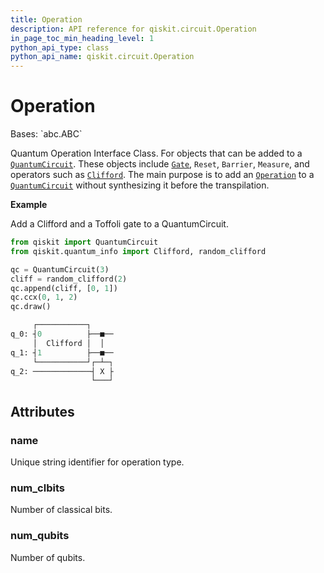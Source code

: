 ```yaml
---
title: Operation
description: API reference for qiskit.circuit.Operation
in_page_toc_min_heading_level: 1
python_api_type: class
python_api_name: qiskit.circuit.Operation
---
```


# Operation

<Class id="qiskit.circuit.Operation" github="https://github.com/qiskit/qiskit/tree/stable/0.22/qiskit/circuit/operation.py" signature="Operation">
  Bases: `abc.ABC`

  Quantum Operation Interface Class. For objects that can be added to a [`QuantumCircuit`](qiskit.circuit.QuantumCircuit "qiskit.circuit.QuantumCircuit"). These objects include [`Gate`](qiskit.circuit.Gate "qiskit.circuit.Gate"), `Reset`, `Barrier`, `Measure`, and operators such as [`Clifford`](qiskit.quantum_info.Clifford "qiskit.quantum_info.Clifford"). The main purpose is to add an [`Operation`](#qiskit.circuit.Operation "qiskit.circuit.Operation") to a [`QuantumCircuit`](qiskit.circuit.QuantumCircuit "qiskit.circuit.QuantumCircuit") without synthesizing it before the transpilation.

  **Example**

  Add a Clifford and a Toffoli gate to a QuantumCircuit.

  ```python
  from qiskit import QuantumCircuit
  from qiskit.quantum_info import Clifford, random_clifford

  qc = QuantumCircuit(3)
  cliff = random_clifford(2)
  qc.append(cliff, [0, 1])
  qc.ccx(0, 1, 2)
  qc.draw()
  ```

  ```python
       ┌───────────┐     
  q_0: ┤0          ├──■──
       │  Clifford │  │  
  q_1: ┤1          ├──■──
       └───────────┘┌─┴─┐
  q_2: ─────────────┤ X ├
                    └───┘
  ```

  ## Attributes

  ### name

  <Attribute id="qiskit.circuit.Operation.name" name="name">
    Unique string identifier for operation type.
  </Attribute>

  ### num\_clbits

  <Attribute id="qiskit.circuit.Operation.num_clbits" name="num_clbits">
    Number of classical bits.
  </Attribute>

  ### num\_qubits

  <Attribute id="qiskit.circuit.Operation.num_qubits" name="num_qubits">
    Number of qubits.
  </Attribute>
</Class>

